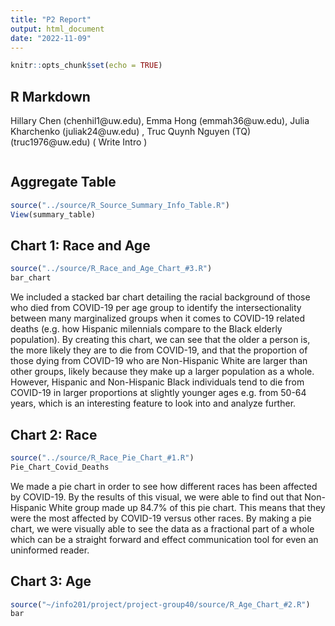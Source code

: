 ```yaml
---
title: "P2 Report"
output: html_document
date: "2022-11-09"
---
```


```r
knitr::opts_chunk$set(echo = TRUE)
```

## R Markdown
Hillary Chen (chenhil1@uw.edu), Emma Hong (emmah36@uw.edu), Julia Kharchenko (juliak24@uw.edu) , Truc Quynh Nguyen (TQ) (truc1976@uw.edu) 
( Write Intro )

```r

```

## Aggregate Table
```r
source("../source/R_Source_Summary_Info_Table.R")
View(summary_table)
```

## Chart 1: Race and Age
```r
source("../source/R_Race_and_Age_Chart_#3.R")
bar_chart
```

We included a stacked bar chart detailing the racial background of those who died from COVID-19 per age group to identify the intersectionality between many marginalized groups when it comes to COVID-19 related deaths (e.g. how Hispanic milennials compare to the Black elderly population). By creating this chart, we can see that the older a person is, the more likely they are to die from COVID-19, and that the proportion of those dying from COVID-19 who are Non-Hispanic White are larger than other groups, likely because they make up a larger population as a whole. However, Hispanic and Non-Hispanic Black individuals tend to die from COVID-19 in larger proportions at slightly younger ages e.g. from 50-64 years, which is an interesting feature to look into and analyze further.

## Chart 2: Race
```r
source("../source/R_Race_Pie_Chart_#1.R")
Pie_Chart_Covid_Deaths
```
We made a pie chart in order to see how different races has been affected by COVID-19. By the results of this visual, we were able to find out that Non-Hispanic White group made up 84.7% of this pie chart. This means that they were the most affected by COVID-19 versus other races. By making a pie chart, we were visually able to see the data as a fractional part of a whole which can be a straight forward and effect communication tool for even an uninformed reader. 

## Chart 3: Age
```r
source("~/info201/project/project-group40/source/R_Age_Chart_#2.R")
bar
```